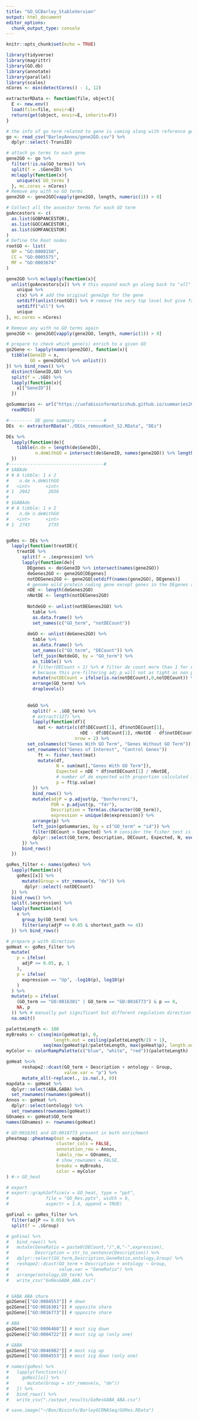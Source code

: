 ```yaml
---
title: "GO_GCBarley_StableVersion"
output: html_document
editor_options: 
  chunk_output_type: console
---
```


```r
knitr::opts_chunk$set(echo = TRUE)
```

```r
library(tidyverse)
library(magrittr)
library(GO.db)
library(annotate)
library(parallel)
library(scales)
nCores <- min(detectCores() - 1, 12)
```

```r
extractorRData <- function(file, object){
  E <- new.env()
  load(file=file, envir=E)
  return(get(object, envir=E, inherits=F))
}
```

```r
# the info of go term related to gene is coming along with reference genome and genome annotation of Morex v2 (2019)
go <- read_csv("BarleyAnnos/gene2GO.csv") %>% 
  dplyr::select(-TransID)

# attach go terms to each gene
gene2GO <- go %>%
  filter(!is.na(GO_terms)) %>%
  split(f = .$GeneID) %>%
  mclapply(function(x){
    unique(x$`GO_terms`)
  }, mc.cores = nCores)
# Remove any with no GO terms
gene2GO <- gene2GO[vapply(gene2GO, length, numeric(1)) > 0]
```

```r
# Collect all the ancestor terms for each GO term
goAncestors <- c(
  as.list(GOBPANCESTOR),
  as.list(GOCCANCESTOR),
  as.list(GOMFANCESTOR)
)
# Define the Root nodes
rootGO <- list(
  BP = "GO:0008150",
  CC = "GO:0005575",
  MF = "GO:0003674"
)

gene2GO %<>% mclapply(function(x){
  unlist(goAncestors[x]) %>% # this expand each go along back to "all" node, but start with 1 step upper level
    unique %>%
    c(x) %>% # add the original gene2go for the gene
    setdiff(unlist(rootGO)) %>% # remove the very top level but give free level to choose with additional info in goSummaries
    setdiff("all") %>% 
    unique
}, mc.cores = nCores)

# Remove any with no GO terms again
gene2GO <- gene2GO[vapply(gene2GO, length, numeric(1)) > 0]

# prepare to check which gene(s) enrich to a given GO
go2Gene <- lapply(names(gene2GO), function(x){
  tibble(GeneID = x,
         GO = gene2GO[x] %>% unlist())
}) %>% bind_rows() %>% 
  distinct(GeneID,GO) %>%
  split(f = .$GO) %>%
  lapply(function(x){
    x[["GeneID"]]
  }) 

goSummaries <- url("https://uofabioinformaticshub.github.io/summaries2GO/data/goSummaries.RDS") %>%
  readRDS()
```

```r
#--------- DE gene summary ----------#
DEs  <- extractorRData("./DEGs_removeKont_S2.RData", "DEs")

DEs %>% 
  lapply(function(de){
    tibble(n.de = length(de$GeneID),
           n.deWithGO = intersect(de$GeneID, names(gene2GO)) %>% length())
  })
#------------------------------------#
# $ABAde
# # A tibble: 1 x 2
#    n.de n.deWithGO
#   <int>      <int>
# 1  2042       2036
# 
# $GABAde
# # A tibble: 1 x 2
#    n.de n.deWithGO
#   <int>      <int>
# 1  2743       2735


goRes <- DEs %>% 
  lapply(function(treatDE){
    treatDE %>% 
      split(f = .$expression) %>% 
      lapply(function(de){
        DEgenes <- de$GeneID %>% intersect(names(gene2GO))
        deGenes2GO <- gene2GO[DEgenes]
        notDEGenes2GO <- gene2GO[setdiff(names(gene2GO), DEgenes)] 
        # genome wild protein coding gene except genes in the DEgenes as background
        nDE <- length(deGenes2GO)
        nNotDE <- length(notDEGenes2GO)
        
        NotdeGO <- unlist(notDEGenes2GO) %>% 
          table %>%
          as.data.frame() %>%
          set_names(c("GO_term", "notDECount")) 
        
        deGO <- unlist(deGenes2GO) %>% 
          table %>%
          as.data.frame() %>%
          set_names(c("GO_term", "DECount")) %>%
          left_join(NotdeGO, by = "GO_term") %>%
          as_tibble() %>%
          # filter(DECount > 1) %>% # filter de count more than 1 for each go terms
          # because this pre-filtering adj.p will not as tight as non pre-filtering 
          mutate(notDECount = ifelse(is.na(notDECount),0,notDECount)) %>% # avoid NA as a given GO associated gene all in DE 
          arrange(GO_term) %>%
          droplevels() 
          
        
        deGO %>%
          split(f = .$GO_term) %>%
          # extract(127) %>%
          lapply(function(df){
            mat <- matrix(c(df$DECount[1], df$notDECount[1],
                            nDE - df$DECount[1], nNotDE - df$notDECount[1]),
                          nrow = 2) %>% 
        set_colnames(c("Genes With GO Term", "Genes Without GO Term")) %>% 
        set_rownames(c("Genes of Interest", "Control Genes"))
            ft <- fisher.test(mat)
            mutate(df, 
                   N = sum(mat[,"Genes With GO Term"]),
                   Expected = nDE * df$notDECount[1] / nNotDE,
                   # number of de expected with proportion calculated in control set
                   p = ft$p.value)
          }) %>%
          bind_rows() %>%
          mutate(adjP = p.adjust(p, "bonferroni"),
                 FDR = p.adjust(p, "fdr"),
                 Description = Term(as.character(GO_term)),
                 expression = unique(de$expression)) %>%
          arrange(p) %>%
          left_join(goSummaries, by = c("GO_term" = "id")) %>%
          filter(DECount > Expected) %>% # consider the fisher test is two-sided
          dplyr::select(GO_term, Description, DECount, Expected, N, everything())
      }) %>% 
      bind_rows()
  })
```

```r
goRes_filter <- names(goRes) %>% 
  lapply(function(x){
    goRes[[x]] %>% 
      mutate(Group = str_remove(x, "de")) %>% 
       dplyr::select(-notDECount)
  }) %>% 
  bind_rows() %>% 
  split(.$expression) %>% 
  lapply(function(x){
    x %>% 
      group_by(GO_term) %>% 
      filter(any(adjP <= 0.05 & shortest_path >= 4))
  }) %>% bind_rows()
```


```r
# prepare p with direction
goHeat <- goRes_filter %>%
  mutate(
    p = ifelse(
      adjP <= 0.05, p, 1
    ),
    p = ifelse(
      expression == "Up", -log10(p), log10(p)
    )
  ) %>% 
  mutate(p = ifelse(
    (GO_term == "GO:0016301" | GO_term == "GO:0016773") & p == 0, 
    NA, p
  )) %>% # manually put significant but different regulation direction GO together
  na.omit()

paletteLength <- 100
myBreaks <- c(seq(min(goHeat$p), 0, 
                  length.out = ceiling(paletteLength/2) + 1), 
              seq(max(goHeat$p)/paletteLength, max(goHeat$p), length.out=floor(paletteLength/2)))
myColor <- colorRampPalette(c("blue", "white", "red"))(paletteLength)

goHeat %<>% 
      reshape2::dcast(GO_term + Description + ontology ~ Group,
                      value.var = "p") %>%
      mutate_all(~replace(., is.na(.), 0)) 
mapdata <- goHeat %>% 
  dplyr::select(ABA,GABA) %>% 
  set_rownames(rownames(goHeat))
Annos <- goHeat %>% 
  dplyr::select(ontology) %>% 
  set_rownames(rownames(goHeat))
GOnames <- goHeat$GO_term 
names(GOnames) <- rownames(goHeat)

# GO:0016301 and GO:0016773 present in both enrichment
pheatmap::pheatmap(mat = mapdata,
                   cluster_cols = FALSE,
                   annotation_row = Annos,
                   labels_row = GOnames,
                   # show_rownames = FALSE,
                   breaks = myBreaks,
                   color = myColor
) #-> GO_heat

# export
# export::graph2office(x = GO_heat, type = "ppt",
#              file = "GO_Res.pptx", width = 6,
#              aspectr = 1.4, append = TRUE)
```

```r
goFinal <- goRes_filter %>% 
  filter(adjP <= 0.05) %>% 
  split(f = .$Group)

# goFinal %>% 
#   bind_rows() %>% 
#   mutate(GeneRatio = paste0(DECount,"/",N,"-",expression),
#          Description = str_to_sentence(Description)) %>% 
#   dplyr::select(GO_term,Description,GeneRatio,ontology,Group) %>% 
#   reshape2::dcast(GO_term + Description + ontology ~ Group,
#                   value.var = "GeneRatio") %>% 
#   arrange(ontology,GO_term) %>% 
#   write_csv("GoResGABA_ABA.csv")


# GABA ABA share
go2Gene[["GO:0004553"]] # down
go2Gene[["GO:0016301"]] # opposite share
go2Gene[["GO:0016773"]] # opposite share

# ABA
go2Gene[["GO:0006468"]] # most sig down
go2Gene[["GO:0004722"]] # most sig up (only one)

# GABA
go2Gene[["GO:0046982"]] # most sig up
go2Gene[["GO:0004553"]] # most sig down (only one)

# names(goRes) %>% 
#   lapply(function(x){
#     goRes[[x]] %>% 
#       mutate(Group = str_remove(x, "de"))
#   }) %>% 
#   bind_rows() %>% 
#   write_csv("./output_results/GoResGABA_ABA.csv")

# save.image("~/Box/Bioinfo/BarleyGCRNASeq/GORes.RData")
```
